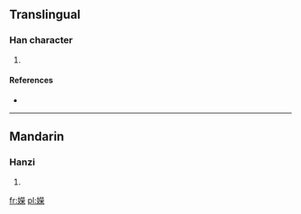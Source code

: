 ==Translingual==

===Han character===
{{Han char|rn=38|rad=女|as=14|sn=17|four=|canj=女火火木 (VFFD)}}

# {{defn|Han|sort=女14}}

====References====
* {{Han ref|kx=0272.430|dkj=06820|hdz=21087.160|uh=5B2B|ud=23339}}

----

==Mandarin==

===Hanzi===
{{cmn-hanzi|pin=[[yōng]] ([[yong1]]), [[róng]], ([[rong2]])|wg=<sup>g</sup>}}

# {{defn|Mandarin|sort=女14}}

[[fr:嬫]]
[[pl:嬫]]